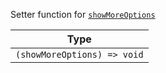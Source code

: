Setter function for [`showMoreOptions`](../contexts/message-input-context#showmoreoptions)

| Type |
| - |
| `(showMoreOptions) => void` |